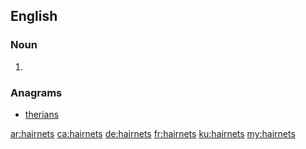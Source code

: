 ==English==

===Noun===
{{head|en|plural}}

# {{plural of|hairnet|lang=en}}

===Anagrams===
* [[therians#English|therians]]

[[ar:hairnets]]
[[ca:hairnets]]
[[de:hairnets]]
[[fr:hairnets]]
[[ku:hairnets]]
[[my:hairnets]]